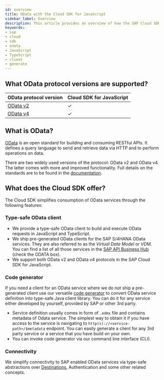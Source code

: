 ```yaml
---
id: overview
title: OData with the Cloud SDK for JavaScript
sidebar_label: Overview
description: This article provides an overview of how the SAP Cloud SDK for JavaScript supports connecting to OData services.
keywords:
- sap
- cloud
- sdk
- odata
- JavaScript
- TypeScript
- client
- generate
---
```

## What OData protocol versions are supported?

| OData protocol version                                                      | Cloud SDK for JavaScript |
|-----------------------------------------------------------------------------|--------------------------|
| [OData v2](odata-v2-client)         | &#10003;                 |
| [OData v4](odata-v4-client) | &#10003;                 |


## What is OData?

[OData](https://www.odata.org/) is an open standard for building and consuming RESTful APIs. It defines a query language to send and retrieve data via HTTP and to perform operations on data.

There are two widely used versions of the protocol: OData v2 and OData v4. The latter comes with more and improved functionality. Full details on the standards are to be found in the [documentation](https://www.odata.org/documentation/).

## What does the Cloud SDK offer?

The Cloud SDK simplifies consumption of OData services through the following features:

### Type-safe OData client

- We provide a type-safe OData client to build and execute OData requests in JavaScript and TypeScript.
- We ship pre-generated OData clients for the SAP S/4HANA OData services. They are also referred to as the *Virtual Data Model* or *VDM*. You can find a list of all those services in the [SAP API Business Hub](https://api.sap.com/package/SAPS4HANACloud?section=Artifacts) (check the ODATA box).
- We support both OData v2 and OData v4 protocols in the SAP Cloud SDK for JavaScript.

### Code generator

If you need a client for an OData service where we do not ship a pre-generated client use our versatile [code generator](generate-typed-odata-v2-and-v4-client-for-javascript-and-typescript) to convert OData service definition into type-safe Java client library. You can do it for any service either developed by yourself, provided by SAP or other 3rd party.

- Service definition usually comes in form of `.edmx` file and contains metadata of Odata service. The simplest way to obtain it if you have access to the service is navigating to `http(s)://<service-path>/$metadata` endpoint. You can easily generate a client for any 3rd party service or a service that you have build on your own.
- You can invoke code generator via our command line interface (CLI).

### Connectivity

We simplify connectivity to SAP enabled OData services via type-safe abstractions over [Destinations](../connectivity/destination-js-sdk), Authentication and some other related concepts.
